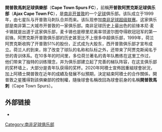 {{noteta
|T=zh-hans:开普敦马刺足球俱乐部;zh-hk:開普敦馬刺足球會;zh-tw:開普敦馬刺足球俱樂部;
|1=zh-hans:开普敦阿贾克斯;zh-hk:阿積士開普敦;zh-tw:開普敦阿賈克斯;
|G1=足球
}}
{{Infobox football club
| clubname  = 開普敦馬刺
| image     = 
| fullname  = Cape Town Spurs Football Club
| nickname  = ''Urban Warriors''
| founded   = 1999年
| ground    = [[開普敦|開普敦]]，[[開普敦球場|開普敦球場]]
| capacity  = 55,000
| chairman  = John Comitis
| manager   = Foppe de Haan
| league    = [[南非足球甲級聯賽|南非足球甲級聯賽]]
| season    = 2019–20
| position  = [[南非足球甲級聯賽|南非足球甲級聯賽]]，亞軍
| pattern_la1=|pattern_b1=_whitesides|pattern_ra1=
| leftarm1=FFFFFF|body1=FF2020|rightarm1=FFFFFF|shorts1=FFFFFF|socks1=FFFFFF
| pattern_la2=|pattern_b2=|pattern_ra2=
| leftarm2=00008B|body2=00008B|rightarm2=00008B|shorts2=00008B|socks2=00008B
}}
'''開普敦馬刺足球俱樂部'''（'''Cape Town Spurs FC'''），前稱'''开普敦阿贾克斯足球俱乐部'''（'''Ajax Cape Town FC'''），是[[南非|南非]][[开普敦|开普敦]]的一个[[足球|足球]]俱乐部。该队成立于1999年，由七星队与开普敦马刺队合并而来。该队现参加[[南非足球超级联赛|南非足球超级联赛]]。这家俱乐部是南非第二大城市开普敦的一家俱乐部。南非足球历史上最出色的前锋本尼·麦卡锡就是出道于这家俱乐部，麦卡锡也是穆里尼奥率领波尔图夺得欧冠冠军的第一前锋。阿贾克斯开普敦俱乐部的历史甚至比不上很多中超俱乐部，1999年，荷兰阿贾克斯收购了开普敦51%的股份，正式成为大股东，西开普敦俱乐部才宣布成立。荷兰人的到来，除了改变了球队的名称和队标之外，还带来了阿贾克斯闻名于世的青训体系。在10多年的时间里，多位荷兰著名的青年队教练在这里工作过，他们带来了独特的训练理念，并为俱乐部建立起了完善的梯队阵容，在这支俱乐部的奖杯墙上，大部分是青年队获得的奖杯。2020年阿積士宣佈因重組球會狀況，加上阿積士開普敦在近年的成績及發展不似預期，決定結束阿積士的合作關係，開普敦之星獲得對該俱樂部的控制權，隨後球會名稱改回為球會前身的名稱'''開普敦馬刺'''（Cape Town Spurs）。

== 外部链接 ==
*{{Official website|https://capetownspurs.co.za/}}

{{南非足球超级联赛参赛队伍}}

[[Category:南非足球俱乐部|Category:南非足球俱乐部]]